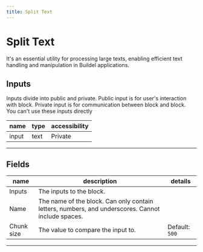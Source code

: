 ```yaml
---
title: Split Text
---
```


# Split Text
It's an essential utility for processing large texts, enabling efficient text handling and manipulation in Buildel applications.

## Inputs
Inputs divide into public and private. Public input is for user's interaction with block. Private input is for communication between block and block. You can't use these inputs directly

| name | type | accessibility |
|------|------|---------------|
| input | text | Private |
---
## Fields
| name | description | details |
|------|-------------|------------|
| Inputs | The inputs to the block.
Name | The name of the block. Can only contain letters, numbers, and underscores. Cannot include spaces.
Chunk size | The value to compare the input to. | Default: `500`

---
    